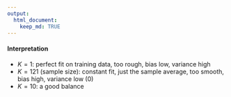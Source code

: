 ```yaml
---
output: 
  html_document:
    keep_md: TRUE
---
```


####   Interpretation
- $K=1$: perfect fit on training data, too rough, bias low, [variance high]{color="red"}
- $K=121$ (sample size): constant fit, just the sample average, too smooth, [bias high]{color="red"}, variance low (0)
- $K=10$: a good balance